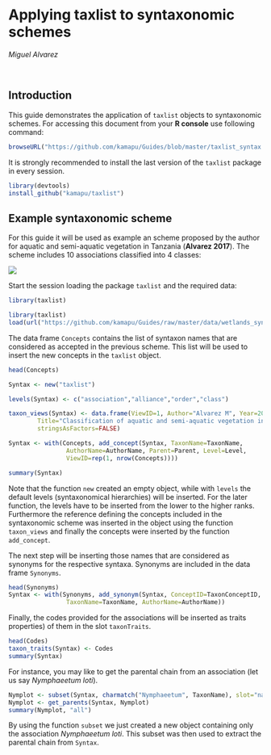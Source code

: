 # Applying taxlist to syntaxonomic schemes
*Miguel Alvarez*

<br>

## Introduction
This guide demonstrates the application of `taxlist` objects to syntaxonomic
schemes.
For accessing this document from your **R console** use following command:

```{r, eval=FALSE}
browseURL("https://github.com/kamapu/Guides/blob/master/taxlist_syntax.md")
```

It is strongly recommended to install the last version of the `taxlist` package
in every session.

```{r, eval=FALSE}
library(devtools)
install_github("kamapu/taxlist")
```

## Example syntaxonomic scheme
For this guide it will be used as example an scheme proposed by the author for
aquatic and semi-aquatic vegetation in Tanzania (**Alvarez 2017**).
The scheme includes 10 associations classified into 4 classes:

![](images/wetlands_syntax.png)

Start the session loading the package `taxlist` and the required data:

```{r, echo=FALSE, results="hide"}
library(taxlist)
```

```{r}
library(taxlist)
load(url("https://github.com/kamapu/Guides/raw/master/data/wetlands_syntax.rda"))
```

The data frame `Concepts` contains the list of syntaxon names that are
considered as accepted in the previous scheme.
This list will be used to insert the new concepts in the `taxlist` object.

```{r}
head(Concepts)

Syntax <- new("taxlist")

levels(Syntax) <- c("association","alliance","order","class")

taxon_views(Syntax) <- data.frame(ViewID=1, Author="Alvarez M", Year=2017,
        Title="Classification of aquatic and semi-aquatic vegetation in East Africa",
        stringsAsFactors=FALSE)

Syntax <- with(Concepts, add_concept(Syntax, TaxonName=TaxonName,
                AuthorName=AuthorName, Parent=Parent, Level=Level,
                ViewID=rep(1, nrow(Concepts))))

summary(Syntax)
```

Note that the function `new` created an empty object, while with `levels` the
default levels (syntaxonomical hierarchies) will be inserted.
For the later function, the levels have to be inserted from the lower to the
higher ranks.
Furthermore the reference defining the concepts included in the syntaxonomic
scheme was inserted in the object using the function `taxon_views` and finally
the concepts were inserted by the function `add_concept`.

The next step will be inserting those names that are considered as synonyms for
the respective syntaxa.
Synonyms are included in the data frame `Synonyms`.

```{r}
head(Synonyms)
Syntax <- with(Synonyms, add_synonym(Syntax, ConceptID=TaxonConceptID,
                TaxonName=TaxonName, AuthorName=AuthorName))
```

Finally, the codes provided for the associations will be inserted as traits
properties) of them in the slot `taxonTraits`.

```{r}
head(Codes)
taxon_traits(Syntax) <- Codes
summary(Syntax)
```

For instance, you may like to get the parental chain from an association (let us
say *Nymphaeetum loti*).

```{r}
Nymplot <- subset(Syntax, charmatch("Nymphaeetum", TaxonName), slot="names")
Nymplot <- get_parents(Syntax, Nymplot)
summary(Nymplot, "all")
```

By using the function `subset` we just created a new object containing only the
association *Nymphaeetum loti*.
This subset was then used to extract the parental chain from `Syntax`.
